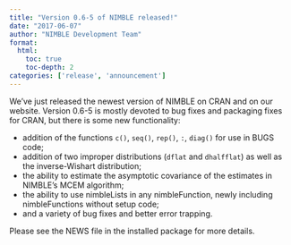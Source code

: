 ```yaml
---
title: "Version 0.6-5 of NIMBLE released!"
date: "2017-06-07"
author: "NIMBLE Development Team"
format:
  html:
    toc: true
    toc-depth: 2
categories: ['release', 'announcement']
---
```


We’ve just released the newest version of NIMBLE on CRAN and on our website. Version 0.6-5 is mostly devoted to bug fixes and packaging fixes for CRAN, but there is some new functionality:

  * addition of the functions `c()`, `seq()`, `rep()`, `:`, `diag()` for use in BUGS code;
  * addition of two improper distributions (`dflat` and `dhalfflat`) as well as the inverse-Wishart distribution;
  * the ability to estimate the asymptotic covariance of the estimates in NIMBLE’s MCEM algorithm;
  * the ability to use nimbleLists in any nimbleFunction, newly including nimbleFunctions without setup code;
  * and a variety of bug fixes and better error trapping.

Please see the NEWS file in the installed package for more details.